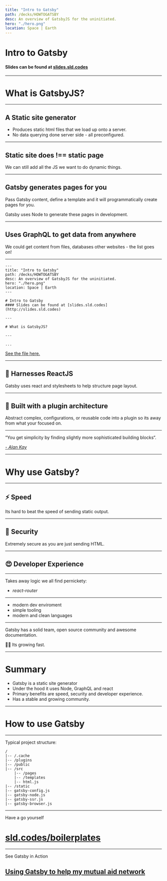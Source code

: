 ```yaml
---
title: "Intro to Gatsby"
path: /decks/HOWTOGATSBY
desc: An overview of GatsbyJS for the uninitiated.
hero: "./hero.png"
location: Space | Earth
---
```


# Intro to Gatsby
#### Slides can be found at [slides.sld.codes](http://slides.sld.codes)

---

# What is GatsbyJS?

---

## A Static site generator

- Produces static html files that we load up onto a server.
- No data querying done server side - all preconfigured.

---

## Static site does !== static page

We can still add all the JS we want to do dynamic things.


---

## Gatsby generates pages for you

Pass Gatsby content, define a template and it will programmatically create pages for you.

Gatsby uses Node to generate these pages in development.

---

## Uses GraphQL to get data from anywhere

We could get content from files, databases other websites - the list goes on!


---

```
---
title: "Intro to Gatsby"
path: /decks/HOWTOGATSBY
desc: An overview of GatsbyJS for the uninitiated.
hero: "./hero.png"
location: Space | Earth
---

# Intro to Gatsby
#### Slides can be found at [slides.sld.codes](http://slides.sld.codes)

---

# What is GatsbyJS?

---

...
```

<a href="https://github.com/slarsendisney/personal-site/blob/master/decks/HOWTOGATSBY/slides.mdx">
<p class="legal">See the file here.</p>
</a>

---

## 💪 Harnesses ReactJS

Gatsby uses react and stylesheets to help structure page layout.

---

## 🔌 Built with a plugin architecture

Abstract complex, configurations, or reusable code into a plugin so its away from what your focused on.

---

“You get simplicity by finding slightly more sophisticated building blocks“.

 [*- Alan Kay*](https://www.youtube.com/watch?v=NdSD07U5uBs)


---

# Why use Gatsby?

---

## ⚡️ Speed

Its hard to beat the speed of sending static output.

---

## 🔑 Security

Extremely secure as you are just sending HTML.

---

## 😍 Developer Experience

---

Takes away logic we all find pernickety:

- *react-router*

---

- modern dev enviroment
- simple tooling 
- modern and clean languages

---

Gatsby has a solid team, open source community and awesome documentation.

🏃‍♂️ Its growing fast.

---

# Summary

- Gatsby is a static site generator
- Under the hood it uses Node, GraphQL and react
- Primary benefits are speed, security and developer experience.
- Has a stable and growing community.

---

# How to use Gatsby

---

<p class="legal">Typical project structure:</p>

``` 
/
|-- /.cache
|-- /plugins
|-- /public
|-- /src
    |-- /pages
    |-- /templates
    |-- html.js
|-- /static
|-- gatsby-config.js
|-- gatsby-node.js
|-- gatsby-ssr.js
|-- gatsby-browser.js
```


---

<p class="legal">Have a go yourself</p>

# [sld.codes/boilerplates](/boilerplates)

---

<p class="legal">See Gatsby in Action</p>

## [Using Gatsby to help my mutual aid network](/decks/CORONASUPPORT/slides/0)
